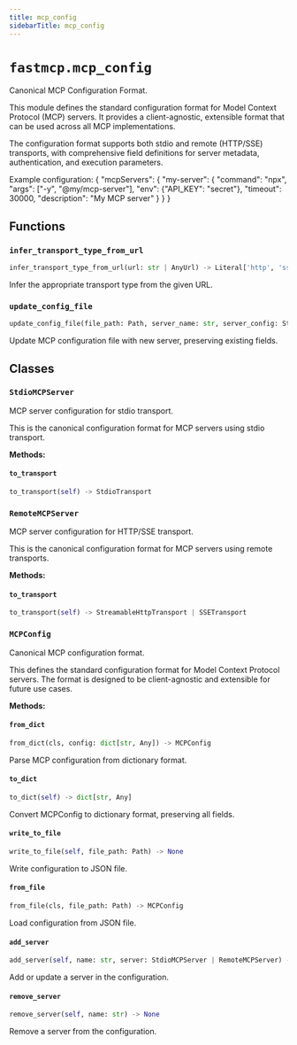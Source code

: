 ```yaml
---
title: mcp_config
sidebarTitle: mcp_config
---
```


# `fastmcp.mcp_config`


Canonical MCP Configuration Format.

This module defines the standard configuration format for Model Context Protocol (MCP) servers.
It provides a client-agnostic, extensible format that can be used across all MCP implementations.

The configuration format supports both stdio and remote (HTTP/SSE) transports, with comprehensive
field definitions for server metadata, authentication, and execution parameters.

Example configuration:
    {
        "mcpServers": {
            "my-server": {
                "command": "npx",
                "args": ["-y", "@my/mcp-server"],
                "env": {"API_KEY": "secret"},
                "timeout": 30000,
                "description": "My MCP server"
            }
        }
    }


## Functions

### `infer_transport_type_from_url` <sup><a href="https://github.com/jlowin/fastmcp/blob/main/src/fastmcp/mcp_config.py#L43" target="_blank"><Icon icon="github" style="width: 14px; height: 14px;" /></a></sup>

```python
infer_transport_type_from_url(url: str | AnyUrl) -> Literal['http', 'sse']
```


Infer the appropriate transport type from the given URL.


### `update_config_file` <sup><a href="https://github.com/jlowin/fastmcp/blob/main/src/fastmcp/mcp_config.py#L253" target="_blank"><Icon icon="github" style="width: 14px; height: 14px;" /></a></sup>

```python
update_config_file(file_path: Path, server_name: str, server_config: StdioMCPServer | RemoteMCPServer) -> None
```


Update MCP configuration file with new server, preserving existing fields.


## Classes

### `StdioMCPServer` <sup><a href="https://github.com/jlowin/fastmcp/blob/main/src/fastmcp/mcp_config.py#L63" target="_blank"><Icon icon="github" style="width: 14px; height: 14px;" /></a></sup>


MCP server configuration for stdio transport.

This is the canonical configuration format for MCP servers using stdio transport.


**Methods:**

#### `to_transport` <sup><a href="https://github.com/jlowin/fastmcp/blob/main/src/fastmcp/mcp_config.py#L93" target="_blank"><Icon icon="github" style="width: 14px; height: 14px;" /></a></sup>

```python
to_transport(self) -> StdioTransport
```

### `RemoteMCPServer` <sup><a href="https://github.com/jlowin/fastmcp/blob/main/src/fastmcp/mcp_config.py#L104" target="_blank"><Icon icon="github" style="width: 14px; height: 14px;" /></a></sup>


MCP server configuration for HTTP/SSE transport.

This is the canonical configuration format for MCP servers using remote transports.


**Methods:**

#### `to_transport` <sup><a href="https://github.com/jlowin/fastmcp/blob/main/src/fastmcp/mcp_config.py#L140" target="_blank"><Icon icon="github" style="width: 14px; height: 14px;" /></a></sup>

```python
to_transport(self) -> StreamableHttpTransport | SSETransport
```

### `MCPConfig` <sup><a href="https://github.com/jlowin/fastmcp/blob/main/src/fastmcp/mcp_config.py#L165" target="_blank"><Icon icon="github" style="width: 14px; height: 14px;" /></a></sup>


Canonical MCP configuration format.

This defines the standard configuration format for Model Context Protocol servers.
The format is designed to be client-agnostic and extensible for future use cases.


**Methods:**

#### `from_dict` <sup><a href="https://github.com/jlowin/fastmcp/blob/main/src/fastmcp/mcp_config.py#L177" target="_blank"><Icon icon="github" style="width: 14px; height: 14px;" /></a></sup>

```python
from_dict(cls, config: dict[str, Any]) -> MCPConfig
```

Parse MCP configuration from dictionary format.


#### `to_dict` <sup><a href="https://github.com/jlowin/fastmcp/blob/main/src/fastmcp/mcp_config.py#L212" target="_blank"><Icon icon="github" style="width: 14px; height: 14px;" /></a></sup>

```python
to_dict(self) -> dict[str, Any]
```

Convert MCPConfig to dictionary format, preserving all fields.


#### `write_to_file` <sup><a href="https://github.com/jlowin/fastmcp/blob/main/src/fastmcp/mcp_config.py#L225" target="_blank"><Icon icon="github" style="width: 14px; height: 14px;" /></a></sup>

```python
write_to_file(self, file_path: Path) -> None
```

Write configuration to JSON file.


#### `from_file` <sup><a href="https://github.com/jlowin/fastmcp/blob/main/src/fastmcp/mcp_config.py#L232" target="_blank"><Icon icon="github" style="width: 14px; height: 14px;" /></a></sup>

```python
from_file(cls, file_path: Path) -> MCPConfig
```

Load configuration from JSON file.


#### `add_server` <sup><a href="https://github.com/jlowin/fastmcp/blob/main/src/fastmcp/mcp_config.py#L243" target="_blank"><Icon icon="github" style="width: 14px; height: 14px;" /></a></sup>

```python
add_server(self, name: str, server: StdioMCPServer | RemoteMCPServer) -> None
```

Add or update a server in the configuration.


#### `remove_server` <sup><a href="https://github.com/jlowin/fastmcp/blob/main/src/fastmcp/mcp_config.py#L247" target="_blank"><Icon icon="github" style="width: 14px; height: 14px;" /></a></sup>

```python
remove_server(self, name: str) -> None
```

Remove a server from the configuration.

